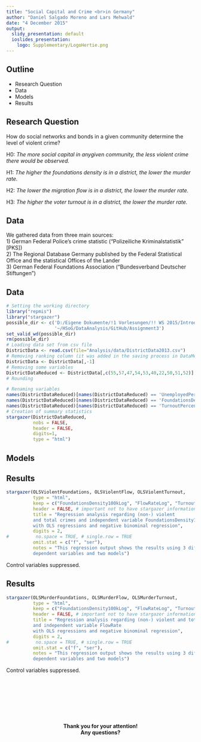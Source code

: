 ```yaml
---
title: "Social Capital and Crime <br>in Germany"
author: "Daniel Salgado Moreno and Lars Mehwald"
date: "4 December 2015"
output:
  slidy_presentation: default
  ioslides_presentation:
    logo: Supplementary/LogoHertie.png
---
```


## Outline
- Research Question
- Data
- Models
- Results

## Research Question
How do social networks and bonds in a given community determine the level of violent crime?

H0: *The more social capital in anygiven community, the less violent crime there would be observed.* 

H1: *The higher the foundations density is in a district, the lower the murder rate.* 

H2: *The lower the migration flow is in a district, the lower the murder rate.*  

H3: *The higher the voter turnout is in a district, the lower the murder rate.*

## Data

We gathered data from three main sources:  
1) German Federal Police's crime statistic ("Polizeiliche Kriminalstatistik" [PKS])  
2) The Regional Database Germany published by the Federal Statistical Office and the statistical Offices of the Lander   
3) German Federal Foundations Association ("Bundesverband Deutscher Stiftungen")  

## Data 

```r
# Setting the working directory
library("repmis")
library("stargazer")
possible_dir <- c('D:/Eigene Dokumente/!1 Vorlesungen/!! WS 2015/Introduction to Collaborative Social Science Data Analysis/Assignment3', 
                  '~/HSoG/DataAnalysis/GitHub/Assignment3')
set_valid_wd(possible_dir)
rm(possible_dir)
# Loading data set from csv file
DistrictData <- read.csv(file="Analysis/data/DistrictData2013.csv")
# Removing ranking column (it was added in the saving process in DataMerging.R)
DistrictData <- DistrictData[,-1]
# Removing some variables
DistrictDataReduced <- DistrictData[,c(55,57,47,54,53,40,22,50,51,52)]
# Rounding

# Renaming variables
names(DistrictDataReduced)[names(DistrictDataReduced) == 'UnemployedPercentage'] <- 'UnemployedPerc'
names(DistrictDataReduced)[names(DistrictDataReduced) == 'FoundationsDensity100k'] <- 'FoundationsDens'
names(DistrictDataReduced)[names(DistrictDataReduced) == 'TurnoutPercentage'] <- 'TurnoutPerc'
# Creation of summary statistics
stargazer(DistrictDataReduced,
          nobs = FALSE,
          header = FALSE,
          digits=1,
          type = "html")
```


## Models

## Results
```r


stargazer(OLSViolentFoundations, OLSViolentFlow, OLSViolentTurnout,
          type = "html",
          keep = c("FoundationsDensity100kLog", "FlowRateLog", "TurnoutPercentageLog"),
          header = FALSE, # important not to have stargazer information in markdown file 
          title = "Regression analysis regarding (non-) violent 
          and total crimes and independent variable FoundationsDensity100k
          with OLS regressions and negative binominal regression",
          digits = 2,
#          no.space = TRUE, # single.row = TRUE
          omit.stat = c("f", "ser"),
          notes = "This regression output shows the results using 3 different 
          dependent variables and two models")
```

Control variables suppressed. 

## Results
```r


stargazer(OLSMurderFoundations, OLSMurderFlow, OLSMurderTurnout, 
          type = "html",
          keep = c("FoundationsDensity100kLog", "FlowRateLog", "TurnoutPercentageLog"),
          header = FALSE, # important not to have stargazer information in markdown file 
          title = "Regression analysis regarding (non-) violent and total crimes 
          and independent variable FlowRate
          with OLS regressions and negative binominal regression",
          digits = 2,
#          no.space = TRUE, # single.row = TRUE
          omit.stat = c("f", "ser"),
          notes = "This regression output shows the results using 3 different 
          dependent variables and two models")
```

Control variables suppressed. 


## <!-- last slide-->
<br>
<br>
<br>
<br>
<br>
<br>
<center><b>Thank you for your attention!<br>
Any questions?</b></center>

